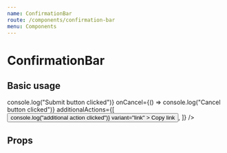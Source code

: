 ```yaml
---
name: ConfirmationBar
route: /components/confirmation-bar
menu: Components
---
```



# ConfirmationBar

## Basic usage

<Playground>
    <ConfirmationBar
        onSubmit={() => console.log("Submit button clicked")}
        onCancel={() => console.log("Cancel button clicked")}
        additionalActions={[
            <Button
                key="First additional action"
                onClick={() => console.log("additional action clicked")}
                variant="link"
            >
                <Icon>
                    <Icon.Link />
                </Icon>
                Copy link
            </Button>,
        ]}
    />
</Playground>

## Props

<Props of={ConfirmationBar} />
